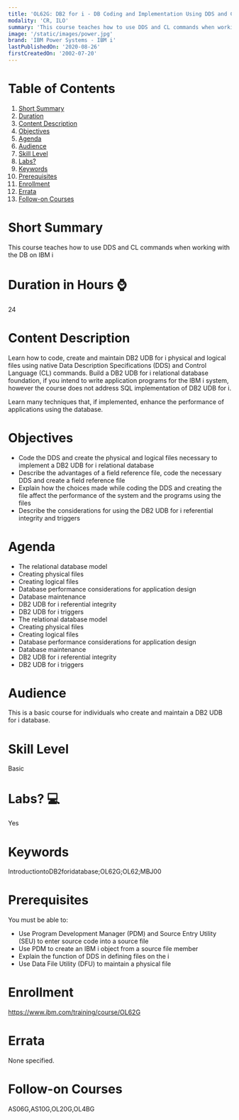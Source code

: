 ```yaml
---
title: 'OL62G: DB2 for i - DB Coding and Implementation Using DDS and CL Commands'
modality: 'CR, ILO'
summary: 'This course teaches how to use DDS and CL commands when working with the DB on IBM i'
image: '/static/images/power.jpg'
brand: 'IBM Power Systems - IBM i'
lastPublishedOn: '2020-08-26'
firstCreatedOn: '2002-07-20'
---
```

# Table of Contents
1.  [Short Summary](#short-summary)
2.  [Duration](#duration-in-hours-)
3.  [Content Description](#content-description)
4.  [Objectives](#objectives)
5.  [Agenda](#agenda)
6.  [Audience](#audience)
7.  [Skill Level](#skill-level)
8.  [Labs?](#labs-)
9.  [Keywords](#keywords)
10. [Prerequisites](#prerequisites)
11. [Enrollment](#enrollment)
12. [Errata](#errata)
13. [Follow-on Courses](#follow-on-courses)

# Short Summary
This course teaches how to use DDS and CL commands when working with the DB on IBM i

# Duration in Hours ⌚
24

# Content Description
<p>Learn how to code, create and maintain DB2 UDB for i physical and logical files using native Data Description Specifications (DDS) and Control Language (CL) commands. Build a DB2 UDB for i relational database foundation, if you intend to write application programs for the IBM i system, however the course does not address SQL implementation of DB2 UDB for i.</p>

<p>Learn many techniques that, if implemented, enhance the performance of applications using the database.</p>

# Objectives
<ul>
	<li>Code the DDS and create the physical and logical files necessary to implement a DB2 UDB for i relational database</li>
	<li>Describe the advantages of a field reference file, code the necessary DDS and create a field reference file</li>
	<li>Explain how the choices made while coding the DDS and creating the file affect the performance of the system and the programs using the files</li>
	<li>Describe the considerations for using the DB2 UDB for i referential integrity and triggers</li>
</ul>

# Agenda
<ul><li>The relational database model</li><li>Creating physical files</li><li>Creating logical files</li><li>Database performance considerations for application design</li><li>Database maintenance</li><li>DB2 UDB for i referential integrity</li><li>DB2 UDB for i triggers</li><li>The relational database model</li><li>Creating physical files</li><li>Creating logical files</li><li>Database performance considerations for application design</li><li>Database maintenance</li><li>DB2 UDB for i referential integrity</li><li>DB2 UDB for i triggers</li></ul>

# Audience
<p>This is a basic course for individuals who create and maintain a DB2 UDB for i database.</p>

# Skill Level
Basic

# Labs? 💻
Yes

# Keywords
IntroductiontoDB2foridatabase;OL62G;OL62;MBJ00

# Prerequisites
<p>You must be able to:</p>

<ul>
	<li>Use Program Development Manager (PDM) and Source Entry Utility (SEU) to enter source code into a source file</li>
	<li>Use PDM to create an IBM i object from a source file member</li>
	<li>Explain the function of DDS in defining files on the i</li>
	<li>Use Data File Utility (DFU) to maintain a physical file</li>
</ul>

# Enrollment
https://www.ibm.com/training/course/OL62G

# Errata
None specified.

# Follow-on Courses
AS06G,AS10G,OL20G,OL4BG

